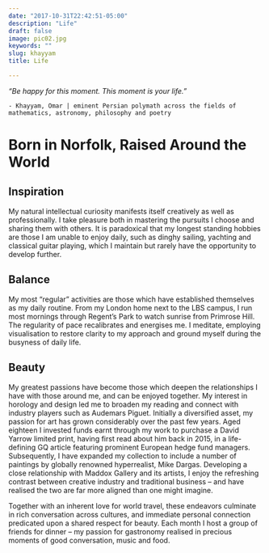 ```yaml
---
date: "2017-10-31T22:42:51-05:00"
description: "Life"
draft: false
image: pic02.jpg 
keywords: ""
slug: khayyam
title: Life 

---
```

*"Be happy for this moment. This moment is your life."*   
  
  `- Khayyam, Omar | eminent Persian polymath across the fields of mathematics, astronomy, philosophy and poetry`

# Born in Norfolk, Raised Around the World

## Inspiration
My natural intellectual curiosity manifests itself creatively as well as professionally. I take pleasure both in mastering the pursuits I choose and sharing them with others. It is paradoxical that my longest standing hobbies are those I am unable to enjoy daily, such as dinghy sailing, yachting and classical guitar playing, which I maintain but rarely have the opportunity to develop further. 

## Balance 
My most “regular” activities are those which have established themselves as my daily routine. From my London home next to the LBS campus, I run most mornings through Regent’s Park to watch sunrise from Primrose Hill. The regularity of pace recalibrates and energises me. I meditate, employing visualisation to restore clarity to my approach and ground myself during the busyness of daily life. 

## Beauty
My greatest passions have become those which deepen the relationships I have with those around me, and can be enjoyed together. My interest in horology and design led me to broaden my reading and connect with industry players such as Audemars Piguet. Initially a diversified asset, my passion for art has grown considerably over the past few years. Aged eighteen I invested funds earnt through my work to purchase a David Yarrow limited print, having first read about him back in 2015, in a life-defining GQ article featuring prominent European hedge fund managers. Subsequently, I have expanded my collection to include a number of paintings by globally renowned hyperrealist, Mike Dargas. Developing a close relationship with Maddox Gallery and its artists, I enjoy the refreshing contrast between creative industry and traditional business – and have realised the two are far more aligned than one might imagine. 

Together with an inherent love for world travel, these endeavors culminate in rich conversation across cultures, and immediate personal connection predicated upon a shared respect for beauty. Each month I host a group of friends for dinner – my passion for gastronomy realised in precious moments of good conversation, music and food.
